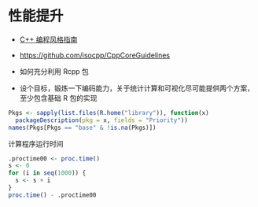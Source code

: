 # 性能提升 {#performance}

- [C++ 编程风格指南](http://isocpp.github.io/CppCoreGuidelines/CppCoreGuidelines) 
- <https://github.com/isocpp/CppCoreGuidelines>

- 如何充分利用 Rcpp 包
- 设个目标，锻炼一下编码能力，关于统计计算和可视化尽可能提供两个方案，至少包含基础 R 包的实现

```r
Pkgs <- sapply(list.files(R.home("library")), function(x)
  packageDescription(pkg = x, fields = "Priority"))
names(Pkgs[Pkgs == "base" & !is.na(Pkgs)])
```

计算程序运行时间

```r
.proctime00 <- proc.time()
s <- 0
for (i in seq(1000)) {
  s <- s + i
}
proc.time() - .proctime00
```

